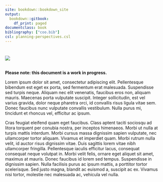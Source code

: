 ```yaml
---   
site: bookdown::bookdown_site
output:
  bookdown::gitbook:
    df_print: paged
documentclass: book
bibliography: ["coo.bib"]
csl: planning-perspectives.csl
---
```


# {-}

![](coo-logo-gray-displ.png)


<br>
**Please note: this document is a work in progress.**

Lorem ipsum dolor sit amet, consectetur adipiscing elit. Pellentesque bibendum est eget ex porta, sed fermentum erat malesuada. Suspendisse sed turpis neque. Aliquam nec elit venenatis, faucibus eros non, aliquam mauris. Maecenas porta vulputate suscipit. Integer sollicitudin, est vel varius gravida, dolor neque pharetra orci, id convallis risus ligula vitae sem. Donec faucibus nunc vulputate convallis vestibulum. Nulla purus mi, tincidunt et rhoncus vel, efficitur ac ipsum.

Cras feugiat eleifend quam eget faucibus. Class aptent taciti sociosqu ad litora torquent per conubia nostra, per inceptos himenaeos. Morbi ut nulla at turpis mattis interdum. Morbi cursus massa dignissim sapien vulputate, nec ullamcorper tortor aliquam. Vivamus et imperdiet quam. Morbi rutrum nulla velit, id auctor risus dignissim vitae. Duis sagittis lorem vitae nibh ullamcorper fringilla. Pellentesque iaculis efficitur lacus, consequat consequat neque volutpat in. Morbi velit felis, ornare eget aliquet sit amet, maximus at mauris. Donec faucibus id lorem sed tempus. Suspendisse in dignissim sapien. Nulla facilisis purus ac ipsum mattis, a porttitor tortor scelerisque. Sed justo magna, blandit ac euismod a, suscipit ac ex. Vivamus nisi tortor, molestie nec malesuada ac, vehicula vel nulla.
